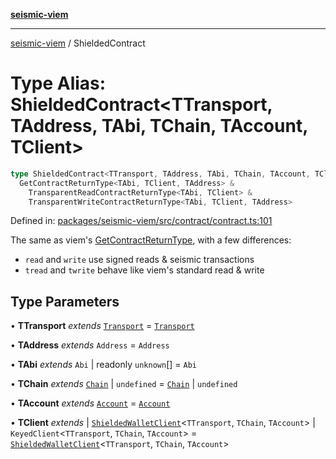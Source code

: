 [**seismic-viem**](/seismic-viem/README.mdx)

---

[seismic-viem](/seismic-viem/globals.mdx) / ShieldedContract

# Type Alias: ShieldedContract\<TTransport, TAddress, TAbi, TChain, TAccount, TClient\>

```ts
type ShieldedContract<TTransport, TAddress, TAbi, TChain, TAccount, TClient> =
  GetContractReturnType<TAbi, TClient, TAddress> &
    TransparentReadContractReturnType<TAbi, TClient> &
    TransparentWriteContractReturnType<TAbi, TClient, TAddress>
```

Defined in: [packages/seismic-viem/src/contract/contract.ts:101](https://github.com/SeismicSystems/seismic-client/blob/fe4ea18662b9b9725dc8d15ad03bde6f01c024a3/packages/seismic-viem/src/contract/contract.ts#L101)

The same as viem's [GetContractReturnType](https://viem.sh/docs/contract/getContract.html#with-wallet-client), with a few differences:

- `read` and `write` use signed reads & seismic transactions
- `tread` and `twrite` behave like viem's standard read & write

## Type Parameters

• **TTransport** _extends_ [`Transport`](https://github.com/wevm/viem) = [`Transport`](https://github.com/wevm/viem)

• **TAddress** _extends_ `Address` = `Address`

• **TAbi** _extends_ `Abi` \| readonly `unknown`[] = `Abi`

• **TChain** _extends_ [`Chain`](https://github.com/wevm/viem) \| `undefined` = [`Chain`](https://github.com/wevm/viem) \| `undefined`

• **TAccount** _extends_ [`Account`](https://github.com/wevm/viem) = [`Account`](https://github.com/wevm/viem)

• **TClient** _extends_
\| [`ShieldedWalletClient`](/seismic-viem/type-aliases/ShieldedWalletClient.mdx)\<`TTransport`, `TChain`, `TAccount`\>
\| `KeyedClient`\<`TTransport`, `TChain`, `TAccount`\> = [`ShieldedWalletClient`](/seismic-viem/type-aliases/ShieldedWalletClient.mdx)\<`TTransport`, `TChain`, `TAccount`\>
